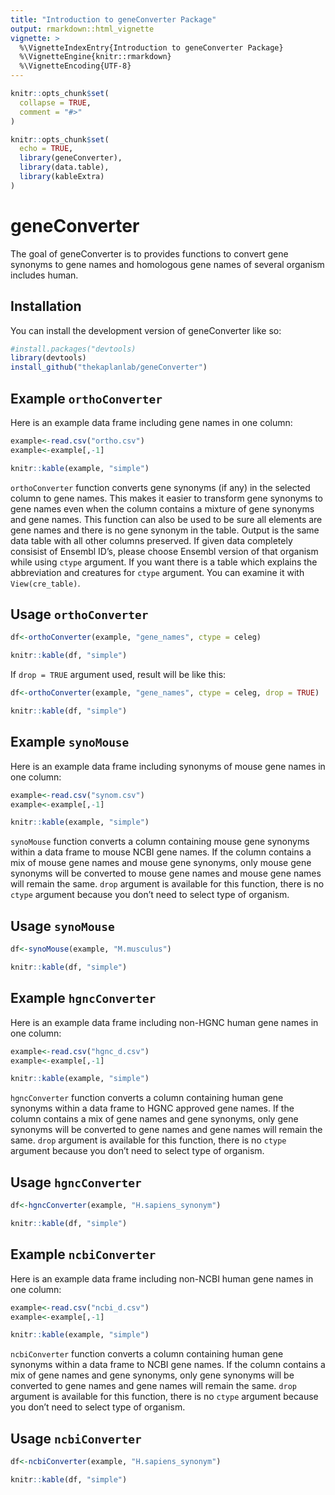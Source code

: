 ```yaml
---
title: "Introduction to geneConverter Package"
output: rmarkdown::html_vignette
vignette: >
  %\VignetteIndexEntry{Introduction to geneConverter Package}
  %\VignetteEngine{knitr::rmarkdown}
  %\VignetteEncoding{UTF-8}
---
```


```r
knitr::opts_chunk$set(
  collapse = TRUE,
  comment = "#>"
)
```

```r
knitr::opts_chunk$set(
  echo = TRUE,
  library(geneConverter),
  library(data.table),
  library(kableExtra)
)
```

# geneConverter

<!-- badges: start -->
<!-- badges: end -->

The goal of geneConverter is to provides functions to convert gene synonyms to gene names and homologous gene 
names of several organism includes human.

## Installation

You can install the development version of geneConverter like so:

``` r
#install.packages("devtools)
library(devtools)
install_github("thekaplanlab/geneConverter")
```

## Example `orthoConverter`

Here is an example data frame including gene names in one column:

```r
example<-read.csv("ortho.csv")
example<-example[,-1]
```


```r
knitr::kable(example, "simple")
```



`orthoConverter` function converts gene synonyms (if any) in the selected column to gene names. This makes it easier to transform gene synonyms to gene names even when the column contains a mixture of gene synonyms and gene names. This function can also be used to be sure all elements are gene names and there is no gene synonym in the table.
Output is the same data table with all other columns preserved. If given data completely consisist of Ensembl ID's, please choose Ensembl version of that organism while using `ctype` argument. If you want there is a table which explains the abbreviation and creatures for `ctype` argument. You can examine it with `View(cre_table)`.


## Usage `orthoConverter`

```r
df<-orthoConverter(example, "gene_names", ctype = celeg)
```

```r
knitr::kable(df, "simple")
```


If `drop = TRUE` argument used, result will be like this: 

```r
df<-orthoConverter(example, "gene_names", ctype = celeg, drop = TRUE)
```

```r
knitr::kable(df, "simple")
```


## Example `synoMouse`

Here is an example data frame including synonyms of mouse gene names in one column:

```r
example<-read.csv("synom.csv")
example<-example[,-1]
```


```r
knitr::kable(example, "simple")
```

`synoMouse` function converts a column containing mouse gene synonyms within a data frame to mouse NCBI gene names. If the column contains a mix of mouse gene names and mouse gene synonyms, only mouse gene synonyms will be converted to mouse gene names and mouse gene names will remain the same. `drop` argument is available for this function, there is no `ctype` argument because you don't need to select type of organism. 


## Usage `synoMouse`

```r
df<-synoMouse(example, "M.musculus")
```

```r
knitr::kable(df, "simple")
```


## Example `hgncConverter`


Here is an example data frame including non-HGNC human gene names in one column:

```r
example<-read.csv("hgnc_d.csv")
example<-example[,-1]
```


```r
knitr::kable(example, "simple")
```


`hgncConverter` function converts a column containing human gene synonyms within a data frame
to HGNC approved gene names. If the column contains a mix of gene names and gene synonyms,
only gene synonyms will be converted to gene names and gene names will remain the same. 
`drop` argument is available for this function, there is no `ctype` argument because you don't need to select type of organism.

## Usage `hgncConverter`

```r
df<-hgncConverter(example, "H.sapiens_synonym")
```

```r
knitr::kable(df, "simple")
```


## Example `ncbiConverter`


Here is an example data frame including non-NCBI human gene names in one column:


```r
example<-read.csv("ncbi_d.csv")
example<-example[,-1]
```


```r
knitr::kable(example, "simple")
```


`ncbiConverter` function converts a column containing human gene synonyms within a data frame
to NCBI gene names. If the column contains a mix of gene names and gene synonyms,
only gene synonyms will be converted to gene names and gene names will remain the same.
`drop` argument is available for this function, there is no `ctype` argument because you don't need to select type of organism.

## Usage `ncbiConverter`


```r
df<-ncbiConverter(example, "H.sapiens_synonym")
```

```r
knitr::kable(df, "simple")
```


